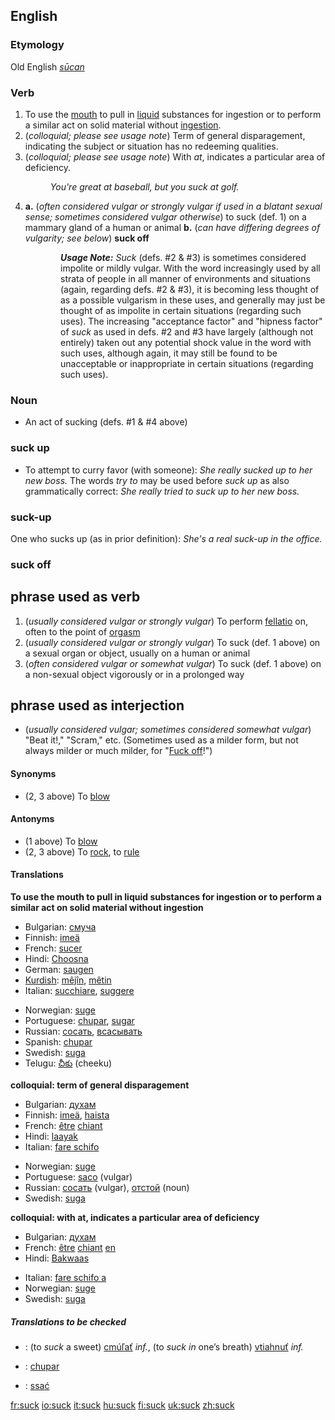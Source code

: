 ==English==
===Etymology===
Old English ''[[sūcan]]''
===Verb===
{{en-infl-reg-consonant|suck||}}

# To use the [[mouth]] to pull in [[liquid]] substances for ingestion or to perform a similar act on solid material without [[ingestion]].
# (''colloquial; please see usage note'') Term of general disparagement, indicating the subject or situation has no redeeming qualities.
# (''colloquial; please see usage note'') With ''at'', indicates a particular area of deficiency.
#: ''You're great at baseball, but you suck at golf.''
# '''a.''' (''often considered vulgar or strongly vulgar if used in a blatant sexual sense; sometimes considered vulgar otherwise'') to suck (def. 1) on a mammary gland of a human or animal '''b.''' (''can have differing degrees of vulgarity; see below'') '''suck off'''

::'''''Usage Note:''''' ''Suck'' (defs. #2 & #3) is sometimes considered impolite or mildly vulgar.  With the word increasingly used by all strata of people in all manner of environments and situations (again, regarding defs. #2 & #3), it is becoming less thought of as a possible vulgarism in these uses, and generally may just be thought of as impolite in certain situations (regarding such uses).  The increasing "acceptance factor" and "hipness factor" of ''suck'' as used in defs. #2 and #3 have largely (although not entirely) taken out any potential shock value in the word with such uses, although again, it may still be found to be unacceptable or inappropriate in certain situations (regarding such uses).

===Noun===
*An act of sucking (defs. #1 & #4 above)

===suck up===
*To attempt to curry favor (with someone):  ''She really sucked up to her new boss.''  The words ''try to'' may be used before ''suck up'' as also grammatically correct:  ''She really tried to suck up to her new boss.''

===suck-up===
One who sucks up (as in prior definition):  ''She's a real suck-up in the office.''

===suck off===
==phrase used as verb==
#(''usually considered vulgar or strongly vulgar'') To perform [[fellatio]] on, often to the point of [[orgasm]]
#(''usually considered vulgar or strongly vulgar'') To suck (def. 1 above) on a sexual organ or object, usually on a human or animal
#(''often considered vulgar or somewhat vulgar'') To suck (def. 1 above) on a non-sexual object vigorously or in a prolonged way
==phrase used as interjection==
*(''usually considered vulgar; sometimes considered somewhat vulgar'') "Beat it!," "Scram," etc.  (Sometimes used as a milder form, but not always milder or much milder, for "[[Fuck off]]!")

====Synonyms====
*(2, 3 above) To [[blow]]

====Antonyms====
*(1 above) To [[blow]]
*(2, 3 above) To [[rock]], to [[rule]]

====Translations====
'''To use the mouth to pull in liquid substances for ingestion or to perform a similar act on solid material without ingestion'''
{{top}}
*Bulgarian: [[смуча]]
*Finnish: [[imeä]]
*French:  [[sucer]]
*Hindi: [[Choosna]]
*German: [[saugen]]
*[[Kurdish]]: [[mêjîn]], [[mêtin]]
*Italian: [[succhiare]], [[suggere]]
{{mid}}
*Norwegian: [[suge]]
*Portuguese: [[chupar]], [[sugar]]
*Russian: [[сосать]], [[всасывать]]
*Spanish: [[chupar]]
*Swedish: [[suga]]
*Telugu: [[చీకు]] (cheeku)
{{bottom}}

'''colloquial: term of general disparagement'''
{{top}}
*Bulgarian: [[духам]]
*Finnish: [[imeä]], [[haista]]
*French:  [[être]] [[chiant]]
*Hindi: [[laayak]]
*Italian: [[fare schifo]]
{{mid}}
*Norwegian: [[suge]]
*Portuguese: [[saco]] (vulgar)
*Russian: [[сосать]] (vulgar), [[отстой]] (noun)
*Swedish: [[suga]]
{{bottom}}

'''colloquial: with at, indicates a particular area of deficiency'''
{{top}}
*Bulgarian: [[духам]]
*French:  [[être]] [[chiant]] [[en]]
*Hindi: [[Bakwaas]]
{{mid}}
*Italian: [[fare schifo a]]
*Norwegian: [[suge]]
*Swedish: [[suga]]
{{bottom}}

=====Translations to be checked=====
{{checktrans}}
*{{ttbc|Slovak}}: (to ''suck'' a sweet) [[cmúľať]] ''inf.'', (to ''suck in'' one’s breath) [[vtiahnuť]] ''inf.''
*{{ttbc|Spanish}}:  [[chupar]]
*{{ttbc|Polish}}: [[ssać]]

[[fr:suck]]
[[io:suck]]
[[it:suck]]
[[hu:suck]]
[[fi:suck]]
[[uk:suck]]
[[zh:suck]]